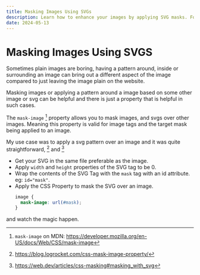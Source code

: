 ```yaml
---
title: Masking Images Using SVGs
description: Learn how to enhance your images by applying SVG masks. Follow this guide to use the CSS mask-image property for creative and dynamic image presentations.
date: 2024-05-13
---
```


# Masking Images Using SVGS

Sometimes plain images are boring, having a pattern around, inside or surrounding an image can bring out a different aspect of the image compared to just leaving the image plain on the website. 

Masking images or applying a pattern around a image based on some other image or svg can be helpful and there is just a property that is helpful in such cases. 

The `mask-image` [^1] property allows you to mask images, and svgs over other images. Meaning this property is valid for image tags and the target mask being applied to an image. 

My use case was to apply a svg pattern over an image and it was quite straightforward, [^2] and [^3] 

- Get your SVG in the same file preferable as the image. 
- Apply `width` and `height` properties of the SVG tag to be 0.
- Wrap the contents of the SVG Tag with the `mask` tag with an id attribute. eg: `id="mask"`.
- Apply the CSS Property to mask the SVG over an image. 
  ```css
  image {
    mask-image: url(#mask);
  }
  ```

and watch the magic happen.

[^1]: `mask-image` on MDN: https://developer.mozilla.org/en-US/docs/Web/CSS/mask-image
[^2]: https://blog.logrocket.com/css-mask-image-property/
[^3]: https://web.dev/articles/css-masking#masking_with_svg